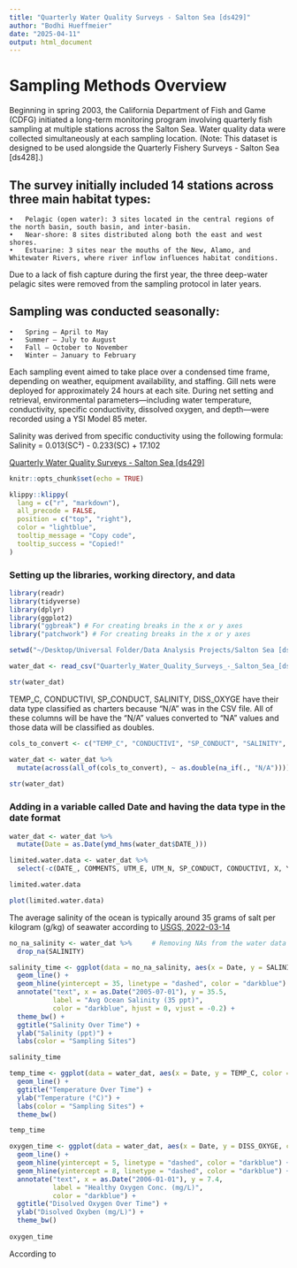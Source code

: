 ```yaml
---
title: "Quarterly Water Quality Surveys - Salton Sea [ds429]"
author: "Bodhi Hueffmeier"
date: "2025-04-11"
output: html_document
---
```


# Sampling Methods Overview

Beginning in spring 2003, the California Department of Fish and Game (CDFG) initiated a long-term monitoring program involving quarterly fish sampling at multiple stations across the Salton Sea. Water quality data were collected simultaneously at each sampling location. (Note: This dataset is designed to be used alongside the Quarterly Fishery Surveys - Salton Sea [ds428].)

## The survey initially included 14 stations across three main habitat types:
	•	Pelagic (open water): 3 sites located in the central regions of the north basin, south basin, and inter-basin.
	•	Near-shore: 8 sites distributed along both the east and west shores.
	•	Estuarine: 3 sites near the mouths of the New, Alamo, and Whitewater Rivers, where river inflow influences habitat conditions.

Due to a lack of fish capture during the first year, the three deep-water pelagic sites were removed from the sampling protocol in later years.

## Sampling was conducted seasonally:
	•	Spring – April to May
	•	Summer – July to August
	•	Fall – October to November
	•	Winter – January to February

Each sampling event aimed to take place over a condensed time frame, depending on weather, equipment availability, and staffing. Gill nets were deployed for approximately 24 hours at each site. During net setting and retrieval, environmental parameters—including water temperature, conductivity, specific conductivity, dissolved oxygen, and depth—were recorded using a YSI Model 85 meter. 

Salinity was derived from specific conductivity using the following formula:
Salinity = 0.013(SC²) - 0.233(SC) + 17.102

[Quarterly Water Quality Surveys - Salton Sea [ds429]](https://data.cnra.ca.gov/dataset/quarterly-water-quality-surveys-salton-sea-ds429/resource/9c6e58b5-bd68-444d-ae1e-f0ab8904ad4f)

```r
knitr::opts_chunk$set(echo = TRUE)
```

```r
klippy::klippy(
  lang = c("r", "markdown"),
  all_precode = FALSE,
  position = c("top", "right"),
  color = "lightblue",
  tooltip_message = "Copy code",
  tooltip_success = "Copied!"
)
```

### Setting up the libraries, working directory, and data
```r
library(readr)
library(tidyverse)
library(dplyr)
library(ggplot2)
library("ggbreak") # For creating breaks in the x or y axes
library("patchwork") # For creating breaks in the x or y axes

setwd("~/Desktop/Universal Folder/Data Analysis Projects/Salton Sea [ds429]/Quarterly_Fishery_Surveys_-_Salton_Sea")

water_dat <- read_csv("Quarterly_Water_Quality_Surveys_-_Salton_Sea_[ds429].csv")

str(water_dat)
```

TEMP_C, CONDUCTIVI, SP_CONDUCT, SALINITY, DISS_OXYGE have their data type classified as charters because "N/A" was in the CSV file. 
All of these columns will be have the "N/A" values converted to "NA" values and those data will be classified as doubles.

```r
cols_to_convert <- c("TEMP_C", "CONDUCTIVI", "SP_CONDUCT", "SALINITY", "DISS_OXYGE")

water_dat <- water_dat %>%
  mutate(across(all_of(cols_to_convert), ~ as.double(na_if(., "N/A"))))  # changing all of the columns listed in the cols_to_convert object as numeric and if any "N/A" value is present it is then converted to NA as a double.
                
str(water_dat)
```

### Adding in a variable called Date and having the data type in the date format

```r
water_dat <- water_dat %>% 
  mutate(Date = as.Date(ymd_hms(water_dat$DATE_)))
```


```r
limited.water.data <- water_dat %>%
  select(-c(DATE_, COMMENTS, UTM_E, UTM_N, SP_CONDUCT, CONDUCTIVI, X, Y, PROBE, OBJECTID, DISS_OXYGE, SITE))

limited.water.data

plot(limited.water.data)
```
The average salinity of the ocean is typically around 35 grams of salt per kilogram (g/kg) of seawater according to [USGS, 2022-03-14](https://www.usgs.gov/faqs/why-ocean-salty#:~:text=The%20concentration%20of%20salt%20in,comes%20from%20the%20dissolved%20salts.)

```r
no_na_salinity <- water_dat %>%     # Removing NAs from the water data
  drop_na(SALINITY)

salinity_time <- ggplot(data = no_na_salinity, aes(x = Date, y = SALINITY, color = SITE)) +
  geom_line() +
  geom_hline(yintercept = 35, linetype = "dashed", color = "darkblue") +
  annotate("text", x = as.Date("2005-07-01"), y = 35.5, 
           label = "Avg Ocean Salinity (35 ppt)", 
           color = "darkblue", hjust = 0, vjust = -0.2) +
  theme_bw() +
  ggtitle("Salinity Over Time") +
  ylab("Salinity (ppt)") +
  labs(color = "Sampling Sites")

salinity_time
```

```r
temp_time <- ggplot(data = water_dat, aes(x = Date, y = TEMP_C, color = SITE)) +
  geom_line() +
  ggtitle("Temperature Over Time") +
  ylab("Temperature (°C)") +
  labs(color = "Sampling Sites") +
  theme_bw()

temp_time
```

```r
oxygen_time <- ggplot(data = water_dat, aes(x = Date, y = DISS_OXYGE, color = SITE)) +
  geom_line() +
  geom_hline(yintercept = 5, linetype = "dashed", color = "darkblue") +
  geom_hline(yintercept = 8, linetype = "dashed", color = "darkblue") +
  annotate("text", x = as.Date("2006-01-01"), y = 7.4,
           label = "Healthy Oxygen Conc. (mg/L)",
           color = "darkblue") +
  ggtitle("Disolved Oxygen Over Time") +
  ylab("Disolved Oxyben (mg/L)") +
  theme_bw()
  
oxygen_time
```

According to 